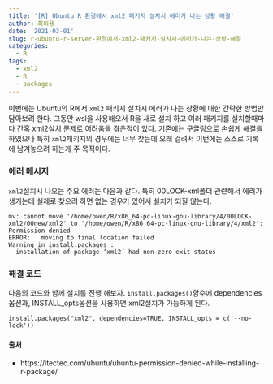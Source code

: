 ```yaml
---
title: '[R] Ubuntu R 환경에서 xml2 패키지 설치시 에러가 나는 상황 해결'
author: 최의용
date: '2021-03-01'
slug: r-ubuntu-r-server-환경에서-xml2-패키지-설치시-에러가-나는-상황-해결
categories:
  - R
tags:
  - xml2
  - R
  - packages
---
```


이번에는 Ubuntu의 R에서 `xml2` 패키지 설치시 에러가 나는 상황에 대한 간략한 방법만 담아보려 한다. 그동안 wsl을 사용해오서 R을 새로 설치 하고 여러 패키지를 설치할때마다 간혹 xml2설치 문제로 어려움을 겪은적이 있다. 기존에는 구글링으로 손쉽게 해결을 하였으나 특히 `xml2`패키지의 경우에는 너무 찾는데 오래 걸려서 이번에는 스스로 기록에 남겨놓으려 하는게 주 목적이다.

### 에러 메시지

`xml2`설치시 나오는 주요 에러는 다음과 같다. 특히 00LOCK-xml폴더 관련해서 에러가 생기는데 실제로 찾으려 하면 없는 경우가 있어서 설치가 되질 않는다.

```
mv: cannot move '/home/owen/R/x86_64-pc-linux-gnu-library/4/00LOCK-xml2/00new/xml2' to '/home/owen/R/x86_64-pc-linux-gnu-library/4/xml2': Permission denied
ERROR:   moving to final location failed
Warning in install.packages :
  installation of package ‘xml2’ had non-zero exit status
```

### 해결 코드

다음의 코드와 함께 설치를 진행 해보자. `install.packages()`함수에 dependencies옵션과, INSTALL_opts옵션을 사용하면 xml2설치가 가능하게 된다.

```
install.packages("xml2", dependencies=TRUE, INSTALL_opts = c('--no-lock'))

```

#### 출처

 - https://itectec.com/ubuntu/ubuntu-permission-denied-while-installing-r-package/
